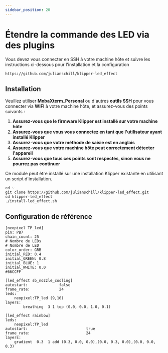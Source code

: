 ```yaml
---
sidebar_position: 20
---
```


# Étendre la commande des LED via des plugins

Vous devez vous connecter en SSH à votre machine hôte et suivre les instructions ci-dessous pour l'installation et la configuration

```
https://github.com/julianschill/klipper-led_effect
```

## Installation

Veuillez utiliser **MobaXterm_Personal** ou d'autres **outils SSH** pour vous connecter via **WIFI** à votre machine hôte, et assurez-vous des points suivants :

1. **Assurez-vous que le firmware Klipper est installé sur votre machine hôte**
2. **Assurez-vous que vous vous connectez en tant que l'utilisateur ayant installé Klipper**
3. **Assurez-vous que votre méthode de saisie est en anglais**
4. **Assurez-vous que votre machine hôte peut correctement détecter l'appareil**
5. **Assurez-vous que tous ces points sont respectés, sinon vous ne pourrez pas continuer**

Ce module peut être installé sur une installation Klipper existante en utilisant un script d'installation.

```
cd ~
git clone https://github.com/julianschill/klipper-led_effect.git
cd klipper-led_effect
./install-led_effect.sh
```

## Configuration de référence

```
[neopixel TP_led]
pin: PB7
chain_count: 25
# Nombre de LEDs
# Nombre de LED
color_order: GRB
initial_RED: 0.4    
initial_GREEN: 0.8
initial_BLUE: 1
initial_WHITE: 0.0
#66CCFF 

[led_effect sb_nozzle_cooling]
autostart:              false
frame_rate:             24
leds:
    neopixel:TP_led (9,10)
layers:
        breathing  3 1 top (0.0, 0.0, 1.0, 0.1)

[led_effect rainbow]
leds:
    neopixel:TP_led
autostart:                          true
frame_rate:                         24
layers:
    gradient  0.3  1 add (0.3, 0.0, 0.0),(0.0, 0.3, 0.0),(0.0, 0.0, 0.3)

```